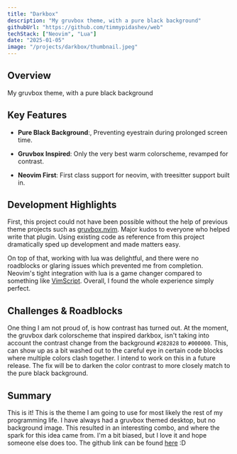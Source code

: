 ```yaml
---
title: "Darkbox"
description: "My gruvbox theme, with a pure black background"
githubUrl: "https://github.com/timmypidashev/web"
techStack: ["Neovim", "Lua"]
date: "2025-01-05"
image: "/projects/darkbox/thumbnail.jpeg"
---
```


## Overview
My gruvbox theme, with a pure black background

## Key Features
* **Pure Black Background**:, Preventing eyestrain during prolonged screen time.

* **Gruvbox Inspired**: Only the very best warm colorscheme, revamped for contrast.

* **Neovim First**: First class support for neovim, with treesitter support built in.

## Development Highlights
First, this project could not have been possible without the help of previous theme projects 
such as [gruvbox.nvim](https://github.com/ellisonleao/gruvbox.nvim). Major kudos to everyone
who helped write that plugin. Using existing code as reference from this project dramatically 
sped up development and made matters easy. 

On top of that, working with lua was delightful, and there were no roadblocks or glaring
issues which prevented me from completion. Neovim's tight integration with lua is a game
changer compared to something like [VimScript](https://vimdoc.sourceforge.net/htmldoc/usr_41.html). 
Overall, I found the whole experience simply perfect. 

## Challenges & Roadblocks
One thing I am not proud of, is how contrast has turned out. At the moment, the gruvbox dark 
colorscheme that inspired darkbox, isn't taking into account the contrast change from the 
background `#282828` to `#000000`. This, can show up as a bit washed out to the careful eye in certain
code blocks where multiple colors clash together. I intend to work on this in a future release. 
The fix will be to darken the color contrast to more closely match to the pure black background.

## Summary
This is it! This is the theme I am going to use for most likely the rest of my programming life.
I have always had a gruvbox themed desktop, but no background image. This resulted in an interesting
combo, and where the spark for this idea came from. I'm a bit biased, but I love it and hope 
someone else does too. The github link can be found [here](https://github.com/timmypidashev/darkbox.nvim) :D
